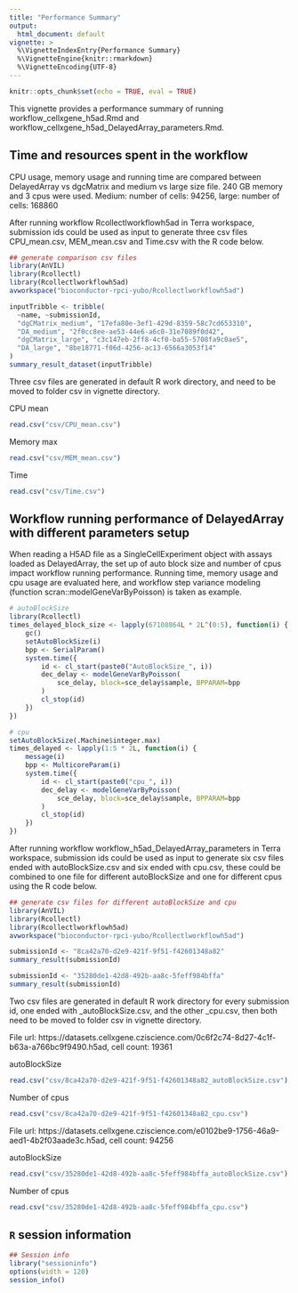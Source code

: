 ```yaml
---
title: "Performance Summary"
output:
  html_document: default
vignette: >
  %\VignetteIndexEntry{Performance Summary}
  %\VignetteEngine{knitr::rmarkdown}
  %\VignetteEncoding{UTF-8} 
---
```


```r
knitr::opts_chunk$set(echo = TRUE, eval = TRUE)
```

This vignette provides a performance summary of running workflow_cellxgene_h5ad.Rmd and workflow_cellxgene_h5ad_DelayedArray_parameters.Rmd. 

## Time and resources spent in the workflow

CPU usage, memory usage and running time are compared between DelayedArray vs dgcMatrix and medium vs large size file. 240 GB memory and 3 cpus were used. Medium: number of cells: 94256, large: number of cells: 168860

After running workflow Rcollectlworkflowh5ad in Terra workspace, submission ids could be used as input to generate three csv files CPU_mean.csv, MEM_mean.csv and Time.csv with the R code below. 

```r
## generate comparison csv files
library(AnVIL)
library(Rcollectl)
library(Rcollectlworkflowh5ad)
avworkspace("bioconductor-rpci-yubo/Rcollectlworkflowh5ad")

inputTribble <- tribble(
  ~name, ~submissionId,
  "dgCMatrix_medium", "17efa80e-3ef1-429d-8359-58c7cd653310",
  "DA_medium", "2f0cc8ee-ae53-44e6-a6c0-31e7089f0d42",
  "dgCMatrix_large", "c3c147eb-2ff8-4cf0-ba55-5708fa9c0ae5",
  "DA_large", "8be18771-f06d-4256-ac13-6566a3053f14"
)
summary_result_dataset(inputTribble)
```

Three csv files are generated in default R work directory, and need to be moved to folder csv in vignette directory.

CPU mean
```r
read.csv("csv/CPU_mean.csv")
```

Memory max
```r
read.csv("csv/MEM_mean.csv")
```

Time
```r
read.csv("csv/Time.csv")
```

## Workflow running performance of DelayedArray with different parameters setup

When reading a H5AD file as a SingleCellExperiment object with assays loaded as DelayedArray, the set up of auto block size and number of cpus impact workflow running performance. Running time, memory usage and cpu usage are evaluated here, and workflow step variance modeling (function scran::modelGeneVarByPoisson) is taken as example.

```r
# autoBlockSize
library(Rcollectl)
times_delayed_block_size <- lapply(67108864L * 2L^(0:5), function(i) {
    gc()
    setAutoBlockSize(i)
    bpp <- SerialParam()
    system.time({
    	id <- cl_start(paste0("AutoBlockSize_", i))
        dec_delay <- modelGeneVarByPoisson(
            sce_delay, block=sce_delay$sample, BPPARAM=bpp
        )
        cl_stop(id)
    })
})

# cpu
setAutoBlockSize(.Machine$integer.max)
times_delayed <- lapply(1:5 * 2L, function(i) {
    message(i)
    bpp <- MulticoreParam(i)
    system.time({
        id <- cl_start(paste0("cpu_", i))
        dec_delay <- modelGeneVarByPoisson(
            sce_delay, block=sce_delay$sample, BPPARAM=bpp
        )
        cl_stop(id)
    })
})
```

After running workflow workflow_h5ad_DelayedArray_parameters in Terra workspace, submission ids could be used as input to generate six csv files ended with autoBlockSize.csv and six ended with cpu.csv, these could be combined to one file for different autoBlockSize and one for different cpus using the R code below. 

```r
## generate csv files for different autoBlockSize and cpu
library(AnVIL)
library(Rcollectl)
library(Rcollectlworkflowh5ad)
avworkspace("bioconductor-rpci-yubo/Rcollectlworkflowh5ad")

submissionId <- "8ca42a70-d2e9-421f-9f51-f42601348a82"
summary_result(submissionId)

submissionId <- "35280de1-42d8-492b-aa8c-5feff984bffa"
summary_result(submissionId)
```

Two csv files are generated in default R work directory for every submission id, one ended with _autoBlockSize.csv, and the other _cpu.csv, then both need to be moved to folder csv in vignette directory.

File url: https://datasets.cellxgene.cziscience.com/0c6f2c74-8d27-4c1f-b63a-a766bc9f9490.h5ad, cell count: 19361

autoBlockSize
```r
read.csv("csv/8ca42a70-d2e9-421f-9f51-f42601348a82_autoBlockSize.csv")
```

Number of cpus
```r
read.csv("csv/8ca42a70-d2e9-421f-9f51-f42601348a82_cpu.csv")
```

File url: https://datasets.cellxgene.cziscience.com/e0102be9-1756-46a9-aed1-4b2f03aade3c.h5ad, cell count: 94256

autoBlockSize
```r
read.csv("csv/35280de1-42d8-492b-aa8c-5feff984bffa_autoBlockSize.csv")
```

Number of cpus
```r
read.csv("csv/35280de1-42d8-492b-aa8c-5feff984bffa_cpu.csv")
```

## `R` session information

```r
## Session info
library("sessioninfo")
options(width = 120)
session_info()
```
